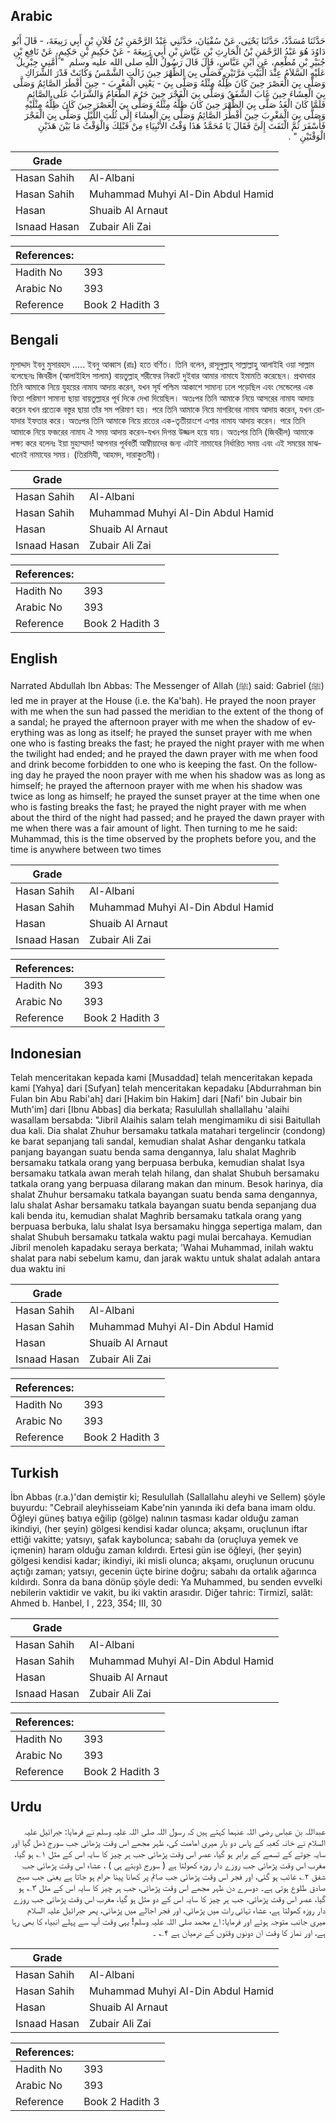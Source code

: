 ## Arabic


<div dir="rtl" lang="ar" style={{fontSize:'larger',backgroundColor:'#f8f9fa',padding:20}}>
حَدَّثَنَا مُسَدَّدٌ، حَدَّثَنَا يَحْيَى، عَنْ سُفْيَانَ، حَدَّثَنِي عَبْدُ الرَّحْمَنِ بْنُ فُلاَنِ بْنِ أَبِي رَبِيعَةَ، - قَالَ أَبُو دَاوُدَ هُوَ عَبْدُ الرَّحْمَنِ بْنُ الْحَارِثِ بْنِ عَيَّاشِ بْنِ أَبِي رَبِيعَةَ - عَنْ حَكِيمِ بْنِ حَكِيمٍ، عَنْ نَافِعِ بْنِ جُبَيْرِ بْنِ مُطْعِمٍ، عَنِ ابْنِ عَبَّاسٍ، قَالَ قَالَ رَسُولُ اللَّهِ صلى الله عليه وسلم ‏ "‏ أَمَّنِي جِبْرِيلُ عَلَيْهِ السَّلاَمُ عِنْدَ الْبَيْتِ مَرَّتَيْنِ فَصَلَّى بِيَ الظُّهْرَ حِينَ زَالَتِ الشَّمْسُ وَكَانَتْ قَدْرَ الشِّرَاكِ وَصَلَّى بِيَ الْعَصْرَ حِينَ كَانَ ظِلُّهُ مِثْلَهُ وَصَلَّى بِيَ - يَعْنِي الْمَغْرِبَ - حِينَ أَفْطَرَ الصَّائِمُ وَصَلَّى بِيَ الْعِشَاءَ حِينَ غَابَ الشَّفَقُ وَصَلَّى بِيَ الْفَجْرَ حِينَ حَرُمَ الطَّعَامُ وَالشَّرَابُ عَلَى الصَّائِمِ فَلَمَّا كَانَ الْغَدُ صَلَّى بِيَ الظُّهْرَ حِينَ كَانَ ظِلُّهُ مِثْلَهُ وَصَلَّى بِيَ الْعَصْرَ حِينَ كَانَ ظِلُّهُ مِثْلَيْهِ وَصَلَّى بِيَ الْمَغْرِبَ حِينَ أَفْطَرَ الصَّائِمُ وَصَلَّى بِيَ الْعِشَاءَ إِلَى ثُلُثِ اللَّيْلِ وَصَلَّى بِيَ الْفَجْرَ فَأَسْفَرَ ثُمَّ الْتَفَتَ إِلَىَّ فَقَالَ يَا مُحَمَّدُ هَذَا وَقْتُ الأَنْبِيَاءِ مِنْ قَبْلِكَ وَالْوَقْتُ مَا بَيْنَ هَذَيْنِ الْوَقْتَيْنِ ‏"‏ ‏.‏
</div>
<div style={{backgroundColor:'#f8f9fa',padding:20, marginBottom: 10}}><table> <thead> <tr> <th>Grade</th> <th></th> </tr> </thead> <tbody> <tr><td>Hasan Sahih</td><td>Al-Albani</td></tr><tr><td>Hasan Sahih</td><td>Muhammad Muhyi Al-Din Abdul Hamid</td></tr><tr><td>Hasan</td><td>Shuaib Al Arnaut</td></tr><tr><td>Isnaad Hasan</td><td>Zubair Ali Zai</td></tr></tbody></table><table> <thead> <tr> <th>References:</th> <th></th> </tr> </thead> <tbody><tr><td>Hadith No</td><td>393</td></tr><tr><td>Arabic No</td><td>393</td></tr><tr><td>Reference</td><td>Book 2 Hadith 3</td></tr></tbody></table></div>

## Bengali


<div dir="ltr" lang="bn" style={{fontSize:'larger',backgroundColor:'#f8f9fa',padding:20}}>
মুসাদ্দাদ ইবনু মুসারহাদ ..... ইবনু আব্বাস (রাঃ) হতে বর্ণিত। তিনি বলেন, রাসূলুল্লাহ্ সাল্লাল্লাহু আলাইহি ওয়া সাল্লাম বলেছেনঃ জিবরীল (আলাইহিস সালাম) বায়তুল্লাহ্ শরীফের নিকটে দুইবার আমার নামাযে ইমামতি করেছেন। প্রথমবার তিনি আমাকে নিয়ে যুহয়ের নামায আদায় করেন, যখন সূর্য পশ্চিম আকাশে সামান্য ঢলে পড়েছিল এবং সেন্ডেলের এক ফিতা পরিমাণ সামান্য ছায়া বায়তুল্লাহর পূর্ব দিকে দেখা দিয়েছিল। অতঃপর তিনি আমাকে নিয়ে আসরের নামায আদায় করেন যখন প্রত্যেক বস্তুর ছায়া তাঁর সম পরিমাণ হয়। পরে তিনি আমাকে নিয়ে মাগরিবের নামায আদায় করেন, যখন রোযাদার ইফতার করে। অতঃপর তিনি আমাকে নিয়ে রাতের এক-তৃতীয়াংশে এশার নামায আদায় করেন। পরে তিনি আমাকে নিয়ে ফজরের নামায ঐ সময় আদায় করেন-যখন দিগন্ত উজ্জল হয়ে যায়। অতঃপর তিনি (জিবরীল) আমাকে লক্ষ্য করে বলেনঃ ইয়া মুহাম্মাদ! আপনার পূর্ববর্তী আম্বীয়াদের জন্য এটাই নামাযের নির্ধারিত সময় এবং এই সময়ের মাঝখানেই নামাযের সময়। (তিরমিযী, আহমদ, দারাকুতনী)।
</div>
<div style={{backgroundColor:'#f8f9fa',padding:20, marginBottom: 10}}><table> <thead> <tr> <th>Grade</th> <th></th> </tr> </thead> <tbody> <tr><td>Hasan Sahih</td><td>Al-Albani</td></tr><tr><td>Hasan Sahih</td><td>Muhammad Muhyi Al-Din Abdul Hamid</td></tr><tr><td>Hasan</td><td>Shuaib Al Arnaut</td></tr><tr><td>Isnaad Hasan</td><td>Zubair Ali Zai</td></tr></tbody></table><table> <thead> <tr> <th>References:</th> <th></th> </tr> </thead> <tbody><tr><td>Hadith No</td><td>393</td></tr><tr><td>Arabic No</td><td>393</td></tr><tr><td>Reference</td><td>Book 2 Hadith 3</td></tr></tbody></table></div>

## English


<div dir="ltr" lang="en" style={{fontSize:'larger',backgroundColor:'#f8f9fa',padding:20}}>
Narrated Abdullah Ibn Abbas: The Messenger of Allah (ﷺ) said: Gabriel (ﷺ) led me in prayer at the House (i.e. the Ka'bah). He prayed the noon prayer with me when the sun had passed the meridian to the extent of the thong of a sandal; he prayed the afternoon prayer with me when the shadow of everything was as long as itself; he prayed the sunset prayer with me when one who is fasting breaks the fast; he prayed the night prayer with me when the twilight had ended; and he prayed the dawn prayer with me when food and drink become forbidden to one who is keeping the fast. On the following day he prayed the noon prayer with me when his shadow was as long as himself; he prayed the afternoon prayer with me when his shadow was twice as long as himself; he prayed the sunset prayer at the time when one who is fasting breaks the fast; he prayed the night prayer with me when about the third of the night had passed; and he prayed the dawn prayer with me when there was a fair amount of light. Then turning to me he said: Muhammad, this is the time observed by the prophets before you, and the time is anywhere between two times
</div>
<div style={{backgroundColor:'#f8f9fa',padding:20, marginBottom: 10}}><table> <thead> <tr> <th>Grade</th> <th></th> </tr> </thead> <tbody> <tr><td>Hasan Sahih</td><td>Al-Albani</td></tr><tr><td>Hasan Sahih</td><td>Muhammad Muhyi Al-Din Abdul Hamid</td></tr><tr><td>Hasan</td><td>Shuaib Al Arnaut</td></tr><tr><td>Isnaad Hasan</td><td>Zubair Ali Zai</td></tr></tbody></table><table> <thead> <tr> <th>References:</th> <th></th> </tr> </thead> <tbody><tr><td>Hadith No</td><td>393</td></tr><tr><td>Arabic No</td><td>393</td></tr><tr><td>Reference</td><td>Book 2 Hadith 3</td></tr></tbody></table></div>

## Indonesian


<div dir="ltr" lang="id" style={{fontSize:'larger',backgroundColor:'#f8f9fa',padding:20}}>
Telah menceritakan kepada kami [Musaddad] telah menceritakan kepada kami [Yahya] dari [Sufyan] telah menceritakan kepadaku [Abdurrahman bin Fulan bin Abu Rabi'ah] dari [Hakim bin Hakim] dari [Nafi' bin Jubair bin Muth'im] dari [Ibnu Abbas] dia berkata; Rasulullah shallallahu 'alaihi wasallam bersabda: "Jibril Alaihis salam telah mengimamiku di sisi Baitullah dua kali. Dia shalat Zhuhur bersamaku tatkala matahari tergelincir (condong) ke barat sepanjang tali sandal, kemudian shalat Ashar denganku tatkala panjang bayangan suatu benda sama dengannya, lalu shalat Maghrib bersamaku tatkala orang yang berpuasa berbuka, kemudian shalat Isya bersamaku tatkala awan merah telah hilang, dan shalat Shubuh bersamaku tatkala orang yang berpuasa dilarang makan dan minum. Besok harinya, dia shalat Zhuhur bersamaku tatkala bayangan suatu benda sama dengannya, lalu shalat Ashar bersamaku tatkala bayangan suatu benda sepanjang dua kali benda itu, kemudian shalat Maghrib bersamaku tatkala orang yang berpuasa berbuka, lalu shalat Isya bersamaku hingga sepertiga malam, dan shalat Shubuh bersamaku tatkala waktu pagi mulai bercahaya. Kemudian Jibril menoleh kapadaku seraya berkata; 'Wahai Muhammad, inilah waktu shalat para nabi sebelum kamu, dan jarak waktu untuk shalat adalah antara dua waktu ini
</div>
<div style={{backgroundColor:'#f8f9fa',padding:20, marginBottom: 10}}><table> <thead> <tr> <th>Grade</th> <th></th> </tr> </thead> <tbody> <tr><td>Hasan Sahih</td><td>Al-Albani</td></tr><tr><td>Hasan Sahih</td><td>Muhammad Muhyi Al-Din Abdul Hamid</td></tr><tr><td>Hasan</td><td>Shuaib Al Arnaut</td></tr><tr><td>Isnaad Hasan</td><td>Zubair Ali Zai</td></tr></tbody></table><table> <thead> <tr> <th>References:</th> <th></th> </tr> </thead> <tbody><tr><td>Hadith No</td><td>393</td></tr><tr><td>Arabic No</td><td>393</td></tr><tr><td>Reference</td><td>Book 2 Hadith 3</td></tr></tbody></table></div>

## Turkish


<div dir="ltr" lang="tr" style={{fontSize:'larger',backgroundColor:'#f8f9fa',padding:20}}>
İbn Abbas (r.a.)'dan demiştir ki; Resulullah (Sallallahu aleyhi ve Sellem) şöyle buyurdu: "Cebrail aleyhisseiam Kabe'nin yanında iki defa bana imam oldu. Öğleyi güneş batıya eğilip (gölge) nalının tasması kadar olduğu zaman ikindiyi, (her şeyin) gölgesi kendisi kadar olunca; akşamı, oruçlunun iftar ettiği vakitte; yatsıyı, şafak kaybolunca; sabahı da (oruçluya yemek ve içmenin) haram olduğu zaman kıldırdı. Ertesi gün ise öğleyi, (her şeyin) gölgesi kendisi kadar; ikindiyi, iki misli olunca; akşamı, oruçlunun orucunu açtığı zaman; yatsıyı, gecenin üçte birine doğru; sabahı da ortalık ağarınca kıldırdı. Sonra da bana dönüp şöyle dedi: Ya Muhammed, bu senden evvelki nebilerin vaktidir ve vakit, bu iki vaktin arasıdır. Diğer tahric: Tirmizî, salât: Ahmed b. Hanbel, I , 223, 354; III, 30
</div>
<div style={{backgroundColor:'#f8f9fa',padding:20, marginBottom: 10}}><table> <thead> <tr> <th>Grade</th> <th></th> </tr> </thead> <tbody> <tr><td>Hasan Sahih</td><td>Al-Albani</td></tr><tr><td>Hasan Sahih</td><td>Muhammad Muhyi Al-Din Abdul Hamid</td></tr><tr><td>Hasan</td><td>Shuaib Al Arnaut</td></tr><tr><td>Isnaad Hasan</td><td>Zubair Ali Zai</td></tr></tbody></table><table> <thead> <tr> <th>References:</th> <th></th> </tr> </thead> <tbody><tr><td>Hadith No</td><td>393</td></tr><tr><td>Arabic No</td><td>393</td></tr><tr><td>Reference</td><td>Book 2 Hadith 3</td></tr></tbody></table></div>

## Urdu


<div dir="rtl" lang="ur" style={{fontSize:'larger',backgroundColor:'#f8f9fa',padding:20}}>
عبداللہ بن عباس رضی اللہ عنہما کہتے ہیں کہ رسول اللہ صلی اللہ علیہ وسلم نے فرمایا: جبرائیل علیہ السلام نے خانہ کعبہ کے پاس دو بار میری امامت کی، ظہر مجھے اس وقت پڑھائی جب سورج ڈھل گیا اور سایہ جوتے کے تسمے کے برابر ہو گیا، عصر اس وقت پڑھائی جب ہر چیز کا سایہ اس کے مثل ۱؎ ہو گیا، مغرب اس وقت پڑھائی جب روزے دار روزہ کھولتا ہے ( سورج ڈوبتے ہی ) ، عشاء اس وقت پڑھائی جب شفق ۲؎ غائب ہو گئی، اور فجر اس وقت پڑھائی جب صائم پر کھانا پینا حرام ہو جاتا ہے یعنی جب صبح صادق طلوع ہوتی ہے۔ دوسرے دن ظہر مجھے اس وقت پڑھائی، جب ہر چیز کا سایہ اس کے مثل ۳؎ ہو گیا، عصر اس وقت پڑھائی، جب ہر چیز کا سایہ اس کے دو مثل ہو گیا، مغرب اس وقت پڑھائی جب روزے دار روزہ کھولتا ہے، عشاء تہائی رات میں پڑھائی، اور فجر اجالے میں پڑھائی، پھر جبرائیل علیہ السلام میری جانب متوجہ ہوئے اور فرمایا: اے محمد صلی اللہ علیہ وسلم! یہی وقت آپ سے پہلے انبیاء کا بھی رہا ہے، اور نماز کا وقت ان دونوں وقتوں کے درمیان ہے ۴؎ ۔
</div>
<div style={{backgroundColor:'#f8f9fa',padding:20, marginBottom: 10}}><table> <thead> <tr> <th>Grade</th> <th></th> </tr> </thead> <tbody> <tr><td>Hasan Sahih</td><td>Al-Albani</td></tr><tr><td>Hasan Sahih</td><td>Muhammad Muhyi Al-Din Abdul Hamid</td></tr><tr><td>Hasan</td><td>Shuaib Al Arnaut</td></tr><tr><td>Isnaad Hasan</td><td>Zubair Ali Zai</td></tr></tbody></table><table> <thead> <tr> <th>References:</th> <th></th> </tr> </thead> <tbody><tr><td>Hadith No</td><td>393</td></tr><tr><td>Arabic No</td><td>393</td></tr><tr><td>Reference</td><td>Book 2 Hadith 3</td></tr></tbody></table></div>